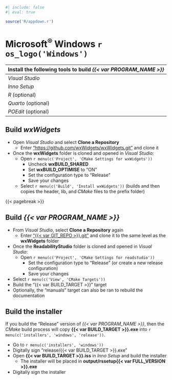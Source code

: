 ```r
#| include: false
#| eval: true

source('R/appdown.r')
```

# Microsoft^®^ Windows `r os_logo('Windows')`

| Install the following tools to build *{{< var PROGRAM_NAME >}}* |
| :-- |
| *Visual Studio* |
| *Inno Setup* |
| *R* (optional) |
| *Quarto* (optional) |
| *POEdit* (optional) |

## Build *wxWidgets* {-}

- Open *Visual Studio* and select **Clone a Repository**
  - Enter ["https://github.com/wxWidgets/wxWidgets.git"](https://github.com/wxWidgets/wxWidgets.git) and clone it
- Once the **wxWidgets** folder is cloned and opened in *Visual Studio*:
  - Open `r menu(c('Project', 'CMake Settings for wxWidgets'))`
    - Uncheck **wxBUILD_SHARED**
    - Set **wxBUILD_OPTIMISE** to "ON"
    - Set the configuration type to "Release"
    - Save your changes
  - Select `r menu(c('Build', 'Install wxWidgets'))` (builds and then copies the header, lib, and *CMake* files to the prefix folder)

{{< pagebreak >}}

## Build *{{< var PROGRAM_NAME >}}* {-}

- From *Visual Studio*, select **Clone a Repository** again
  - Enter ["{{< var GIT_REPO >}}.git"]({{< var GIT_REPO >}}.git) and clone it to the same level as the **wxWidgets** folder
- Once the **ReadabilityStudio** folder is cloned and opened in *Visual Studio*:
  - Open `r menu(c('Project', 'CMake Settings for readstudio'))`
    - Set the configuration type to "Release" (or create a new release configuration)
    - Save your changes
- Select `r menu(c('View', 'CMake Targets'))`
- Build the "{{< var BUILD_TARGET >}}" target
- Optionally, the "manuals" target can also be ran to rebuild the documentation

## Build the installer {-}

::: {.notesection data-latex=""}
If you build the "Release" version of *{{< var PROGRAM_NAME >}}*, then the *CMake* build process will copy **{{< var BUILD_TARGET >}}.exe** into `r menu(c('installers', 'windows', 'release'))`.
:::

- Go to `r menu(c('installers', 'windows'))`
- Digitally sign "release/{{< var BUILD_TARGET >}}.exe"
- Open **{{< var BUILD_TARGET >}}.iss** in *Inno Setup* and build the installer
  - The installer will be placed in **output/rssetup{{< var FULL_VERSION >}}.exe**
- Digitally sign the installer
